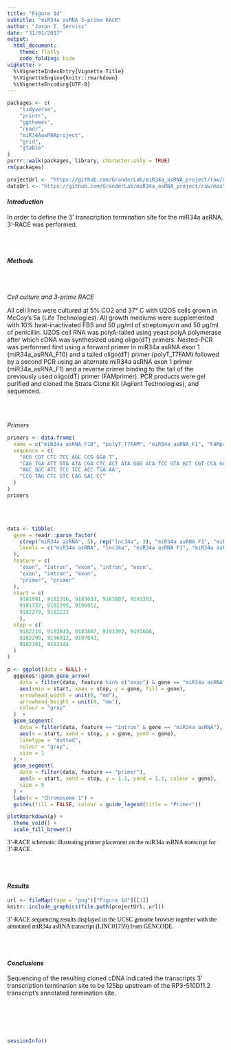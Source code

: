 ```yaml
---
title: "Figure 1d"
subtitle: "miR34a asRNA 3-prime RACE"
author: "Jason T. Serviss"
date: "31/01/2017"
output:
  html_document:
    theme: flatly
    code_folding: hide
vignette: >
  %\VignetteIndexEntry{Vignette Title}
  %\VignetteEngine{knitr::rmarkdown}
  %\VignetteEncoding{UTF-8}
---
```


<style> 
.caption { 
  color: Black; 
  font-family: "Times New Roman", Times, serif;
  font-size: 1.0em; 
}
</style>

```r

packages <- c(
    "tidyverse",
    "printr",
    "ggthemes",
    "readr",
    "miR34AasRNAproject",
    "grid",
    "gtable"
)
purrr::walk(packages, library, character.only = TRUE)
rm(packages)

```

```r

projectUrl <- "https://github.com/GranderLab/miR34a_asRNA_project/raw/master/inst"
dataUrl <- "https://github.com/GranderLab/miR34a_asRNA_project/raw/master/"

```

#### _Introduction_

In order to define the 3' transcription termination site for the miR34a asRNA, 3'-RACE was performed.

<br></br>

#### _Methods_

<br></br>

_Cell culture and 3-prime RACE_

All cell lines were cultured at 5% CO2 and 37° C with U2OS cells grown in McCoy’s 5a (Life Technologies). All growth mediums were supplemented with 10% heat-inactivated FBS and 50 μg/ml of streptomycin and 50 μg/ml of penicillin. U2OS cell RNA was polyA-tailed using yeast polyA polymerase after which cDNA was synthesized using oligo(dT) primers. Nested-PCR was performed first using a forward primer in miR34a asRNA exon 1 (miR34a_asRNA_F10) and a tailed oligo(dT) primer (polyT_T7FAM) followed by a second PCR using an alternate miR34a asRNA exon 1 primer (miR34a_asRNA_F1) and a reverse primer binding to the tail of the previously used oligo(dT) primer (FAMprimer). PCR products were gel purified and cloned the Strata Clone Kit (Agilent Technologies), and sequenced.

<br></br>

_Primers_

```r

primers <- data.frame(
  name = c("miR34a_asRNA_F10", "polyT_T7FAM", "miR34a_asRNA_F1", "FAMprimer"),
  sequence = c(
    "ACG CGT CTC TCC AGC CCG GGA T",
    "CAG TGA ATT GTA ATA CGA CTC ACT ATA GGG ACA TCC GTA GCT CGT CCA GGA CCC TTT TTT TTT TTT TTT TTT VN",
    "AGC GGC ATC TCC TCC ACC TGA AA",
    "CCG TAG CTC GTC CAG GAC CC"
  )
)
primers

```

<br></br>

```r
data <- tibble(
  gene = readr::parse_factor(
    c(rep("miR34a asRNA", 5), rep("lnc34a", 3), "miR34a asRNA F1", "miR34a asRNA F10"),
    levels = c("miR34a asRNA", "lnc34a", "miR34a asRNA F1", "miR34a asRNA F10")
  ),
  feature = c(
    "exon", "intron", "exon", "intron", "exon",
    "exon", "intron", "exon",
    "primer", "primer"
  ),
  start = c(
    9181991, 9182316, 9183633, 9183807, 9191393,
    9181737, 9182295, 9196912,
    9182279, 9182223
    ),
  stop = c(
    9182316, 9183633, 9183807, 9191393, 9191686,
    9182295, 9196912, 9197043,
    9182301, 9182244
  )
)

p <- ggplot(data = NULL) +
  gggenes::geom_gene_arrow(
    data = filter(data, feature %in% c("exon") & gene == "miR34a asRNA"),
    aes(xmin = start, xmax = stop, y = gene, fill = gene),
    arrowhead_width = unit(0, "mm"),
    arrowhead_height = unit(0, "mm"),
    colour = "gray"
  )  +
  geom_segment(
    data = filter(data, feature == "intron" & gene == "miR34a asRNA"),
    aes(x = start, xend = stop, y = gene, yend = gene),
    linetype = "dotted",
    colour = "gray",
    size = 1
  ) +
  geom_segment(
    data = filter(data, feature == "primer"),
    aes(x = start, xend = stop, y = 1.1, yend = 1.1, colour = gene),
    size = 5 
  ) +
  labs(x = "Chromosome 1") +
  guides(fill = FALSE, colour = guide_legend(title = "Primer"))

plotRmarkdown(p) +
  theme_void() +
  scale_fill_brewer()
```

<div class = "caption">
3’-RACE schematic illustrating primer placement on the miR34a asRNA transcript for 3'-RACE.
</div>

<br></br>

#### _Results_

```r

url <- fileMap(type = "png")["Figure 1d"][[1]]
knitr::include_graphics(file.path(projectUrl, url))

```

<div class = "caption">
3’-RACE sequencing results displayed in the UCSC genome browser together with the annotated miR34a asRNA transcript (LINC01759) from GENCODE.
</div>

<br></br>

#### _Conclusions_

Sequencing of the resulting cloned cDNA indicated the transcripts 3’ transcription termination site to be 125bp upstream of the RP3-510D11.2 transcript’s annotated termination site.

<br></br><br></br>

```r
sessionInfo()
```
